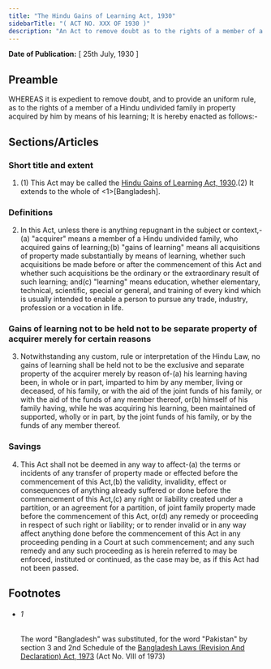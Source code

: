 ```yaml
---
title: "The Hindu Gains of Learning Act, 1930"
sidebarTitle: "( ACT NO. XXX OF 1930 )"
description: "An Act to remove doubt as to the rights of a member of a Hindu undivided family in property acquired by him by means of his learning."
---
```


**Date of Publication:** [ 25th July, 1930 ]

## Preamble

WHEREAS it is expedient to remove doubt, and to provide an uniform rule, as to the rights of a member of a Hindu undivided family in property acquired by him by means of his learning; It is hereby enacted as follows:-

## Sections/Articles

### Short title and extent

1. (1) This Act may be called the [Hindu Gains of Learning Act, 1930](/act-152.html "Hindu Gains of Learning Act, 1930").(2) It extends to the whole of <1>[Bangladesh].

### Definitions

2. In this Act, unless there is anything repugnant in the subject or context,-(a) "acquirer" means a member of a Hindu undivided family, who acquired gains of learning;(b) "gains of learning" means all acquisitions of property made substantially by means of learning, whether such acquisitions be made before or after the commencement of this Act and whether such acquisitions be the ordinary or the extraordinary result of such learning; and(c) "learning" means education, whether elementary, technical, scientific, special or general, and training of every kind which is usually intended to enable a person to pursue any trade, industry, profession or a vocation in life.

### Gains of learning not to be held not to be separate property of acquirer merely for certain reasons

3. Notwithstanding any custom, rule or interpretation of the Hindu Law, no gains of learning shall be held not to be the exclusive and separate property of the acquirer merely by reason of-(a) his learning having been, in whole or in part, imparted to him by any member, living or deceased, of his family, or with the aid of the joint funds of his family, or with the aid of the funds of any member thereof, or(b) himself of his family having, while he was acquiring his learning, been maintained of supported, wholly or in part, by the joint funds of his family, or by the funds of any member thereof.

### Savings

4. This Act shall not be deemed in any way to affect-(a) the terms or incidents of any transfer of property made or effected before the commencement of this Act,(b) the validity, invalidity, effect or consequences of anything already suffered or done before the commencement of this Act,(c) any right or liability created under a partition, or an agreement for a partition, of joint family property made before the commencement of this Act, or(d) any remedy or proceeding in respect of such right or liability; or to render invalid or in any way affect anything done before the commencement of this Act in any proceeding pending in a Court at such commencement; and any such remedy and any such proceeding as is herein referred to may be enforced, instituted or continued, as the case may be, as if this Act had not been passed.

## Footnotes

- ###### 1

  The word "Bangladesh" was substituted, for the word "Pakistan" by section 3 and 2nd Schedule of the [Bangladesh Laws (Revision And Declaration) Act, 1973](/act-430.html "Bangladesh Laws (Revision And Declaration) Act, 1973") (Act No. VIII of 1973)
